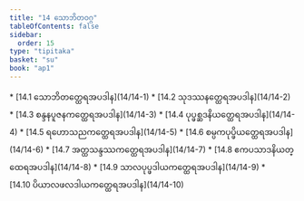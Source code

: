 ```yaml
---
title: "14 သောဘိတဝဂ္ဂ"
tableOfContents: false
sidebar:
  order: 15
type: "tipitaka"
basket: "su"
book: "ap1"
---
```



<DynamicBreadcrumb />



<TableOfContents book="ap1" section="14">
* [14.1 သောဘိတတ္ထေရအပဒါန](14/14-1)
* [14.2 သုဒဿနတ္ထေရအပဒါန](14/14-2)
* [14.3 စန္ဒနပူဇနကတ္ထေရအပဒါန](14/14-3)
* [14.4 ပုပ္ဖစ္ဆဒနိယတ္ထေရအပဒါန](14/14-4)
* [14.5 ရဟောသညကတ္ထေရအပဒါန](14/14-5)
* [14.6 စမ္ပကပုပ္ဖိယတ္ထေရအပဒါန](14/14-6)
* [14.7 အတ္ထသန္ဒဿကတ္ထေရအပဒါန](14/14-7)
* [14.8 ဧကပသာဒနိယတ္ထေရအပဒါန](14/14-8)
* [14.9 သာလပုပ္ဖဒါယကတ္ထေရအပဒါန](14/14-9)
* [14.10 ပိယာလဖလဒါယကတ္ထေရအပဒါန](14/14-10)
</TableOfContents>